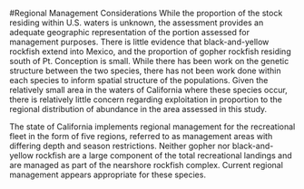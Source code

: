
<!-- **************************REGIONAL MANAGEMENT************************* -->
#Regional Management Considerations
While the proportion of the stock residing within U.S. waters is unknown, 
the assessment provides an adequate geographic representation of the portion 
assessed for management purposes.  There is little evidence that black-and-yellow 
rockfish extend into Mexico, and the proportion of gopher rockfish residing 
south of Pt. Conception is small. While there has been work on the genetic structure 
between the two species, there has not been work done within each species to inform spatial 
structure of the populations. Given the relatively small 
area in the waters of California where these species occur, there is relatively little
concern regarding exploitation in proportion to the regional distribution of abundance 
in the area assessed in this study.

The state of California implements regional management for the recreational fleet in 
the form of five regions, referred to as management areas with differing depth and season 
restrictions.  Neither gopher nor black-and-yellow rockfish are a large 
component of the total recreational landings and are managed as part of the
nearshore rockfish complex.  Current regional management appears appropriate for these 
species.